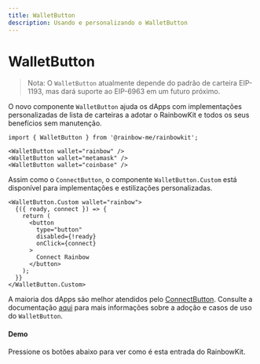 ```yaml
---
title: WalletButton
description: Usando e personalizando o WalletButton
---
```


# WalletButton

> Nota: O `WalletButton` atualmente depende do padrão de carteira EIP-1193, mas dará suporte ao EIP-6963 em um futuro próximo.

O novo componente `WalletButton` ajuda os dApps com implementações personalizadas de lista de carteiras a adotar o RainbowKit e todos os seus benefícios sem manutenção.

```tsx
import { WalletButton } from '@rainbow-me/rainbowkit';

<WalletButton wallet="rainbow" />
<WalletButton wallet="metamask" />
<WalletButton wallet="coinbase" />
```

Assim como o `ConnectButton`, o componente `WalletButton.Custom` está disponível para implementações e estilizações personalizadas.

```tsx
<WalletButton.Custom wallet="rainbow">
  {({ ready, connect }) => {
    return (
      <button
        type="button"
        disabled={!ready}
        onClick={connect}
      >
        Connect Rainbow
      </button>
    );
  }}
</WalletButton.Custom>
```

A maioria dos dApps são melhor atendidos pelo [ConnectButton](https://www.rainbowkit.com/docs/connect-button). Consulte a documentação [aqui](https://www.rainbowkit.com/docs/wallet-button) para mais informações sobre a adoção e casos de uso do `WalletButton`.

#### Demo

Pressione os botões abaixo para ver como é esta entrada do RainbowKit.

<WalletButtonDemo />
